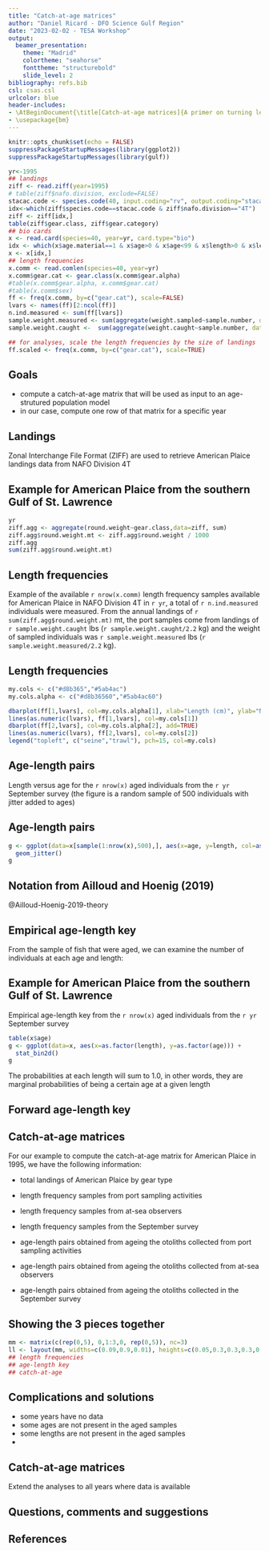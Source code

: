 ```yaml
---
title: "Catch-at-age matrices"
author: "Daniel Ricard - DFO Science Gulf Region"
date: "2023-02-02 - TESA Workshop"
output: 
  beamer_presentation:
    theme: "Madrid"
    colortheme: "seahorse"
    fonttheme: "structurebold"
    slide_level: 2
bibliography: refs.bib
csl: csas.csl
urlcolor: blue
header-includes:
- \AtBeginDocument{\title[Catch-at-age matrices]{A primer on turning length frequencies into ages}}
- \usepackage{bm}
---
```


```r
knitr::opts_chunk$set(echo = FALSE)
suppressPackageStartupMessages(library(ggplot2))
suppressPackageStartupMessages(library(gulf))
```

```r
yr<-1995
## landings
ziff <- read.ziff(year=1995)
# table(ziff$nafo.division, exclude=FALSE)
stacac.code <- species.code(40, input.coding="rv", output.coding="stacac")
idx<-which(ziff$species.code==stacac.code & ziff$nafo.division=="4T")
ziff <- ziff[idx,]
table(ziff$gear.class, ziff$gear.category)
## bio cards
x <- read.card(species=40, year=yr, card.type="bio")
idx <- which(x$age.material==1 & x$age>0 & x$age<99 & x$length>0 & x$length<100 & x$stratum %in% c(415:439))
x <- x[idx,]
## length frequencies
x.comm <- read.comlen(species=40, year=yr)
x.comm$gear.cat <- gear.class(x.comm$gear.alpha)
#table(x.comm$gear.alpha, x.comm$gear.cat)
#table(x.comm$sex)
ff <- freq(x.comm, by=c("gear.cat"), scale=FALSE)
lvars <- names(ff)[2:ncol(ff)]
n.ind.measured <- sum(ff[lvars])
sample.weight.measured <- sum(aggregate(weight.sampled~sample.number, data=x.comm, sum))
sample.weight.caught <-  sum(aggregate(weight.caught~sample.number, data=x.comm, sum))

## for analyses, scale the length frequencies by the size of landings
ff.scaled <- freq(x.comm, by=c("gear.cat"), scale=TRUE)
```

## Goals

- compute a catch-at-age matrix that will be used as input to an age-strutured population model
- in our case, compute one row of that matrix for a specific year 


## Landings

Zonal Interchange File Format (ZIFF) are used to retrieve American Plaice landings data from NAFO Division 4T



## Example for American Plaice from the southern Gulf of St. Lawrence

```r
yr
ziff.agg <- aggregate(round.weight~gear.class,data=ziff, sum)
ziff.agg$round.weight.mt <- ziff.agg$round.weight / 1000
ziff.agg
sum(ziff.agg$round.weight.mt)

```

## Length frequencies

Example of the available `r nrow(x.comm)` length frequency samples available for American Plaice in NAFO Division 4T in `r yr`, a total of `r n.ind.measured` individuals were measured. From the annual landings of `r sum(ziff.agg$round.weight.mt)` mt, the port samples come from landings of `r sample.weight.caught` lbs (`r sample.weight.caught/2.2` kg) and the weight of sampled individuals was `r sample.weight.measured`  lbs (`r sample.weight.measured/2.2` kg).

## Length frequencies

```r
my.cols <- c("#d8b365","#5ab4ac")
my.cols.alpha <- c("#d8b36560","#5ab4ac60")

dbarplot(ff[1,lvars], col=my.cols.alpha[1], xlab="Length (cm)", ylab="Number of individuals")
lines(as.numeric(lvars), ff[1,lvars], col=my.cols[1])
dbarplot(ff[2,lvars], col=my.cols.alpha[2], add=TRUE)
lines(as.numeric(lvars), ff[2,lvars], col=my.cols[2])
legend("topleft", c("seine","trawl"), pch=15, col=my.cols)
```

## Age-length pairs

Length versus age for the `r nrow(x)` aged individuals from the `r yr` September survey (the figure is a random sample of 500 individuals with jitter added to ages)

## Age-length pairs

```r
g <- ggplot(data=x[sample(1:nrow(x),500),], aes(x=age, y=length, col=as.factor(sex))) +
  geom_jitter() 
g
```

## Notation from Ailloud and Hoenig (2019)

@Ailloud-Hoenig-2019-theory

\begin{small}
\begin{tabular}{p{8cm}ll}
Age class & $i$ &  $1,2,...,I$ \\
Length bin & $j$ & $1, 2,..., J$ \\
Year & $k$ & $1, 2,..., K$ \\
Number of fish of age $i$ and length bin $j$ in the age-length sample & $n_{ij}$ & \\
Number of fish of length $j$ in the length frequency sample & $y_{j}$ & \\
Number of fish of age $i$ in the age only sample & $x_{i}$ & \\
Total size of the age-length sample & $n$ & \\
Total size of the length frequency sample & $N$ & \\
Total size of the age only sample & $M$ & \\
Total number of fish belonging to the $i^{th}$ age class of the age-length sample & $n_{i.}$ & \\
Total number of fish belonging to the $j^{th}$ length bin of the age-length sample & $n_{.j}$ & \\
\end{tabular}
\end{small}


## Empirical age-length key

From the sample of fish that were aged, we can examine the number of individuals at each age and length:

\begin{equation*}
\begin{bmatrix}
n_{age=1,length=1} & n_{age=1,length=2} & ... & n_{age=1,length=J}\\
n_{age=2,1} & n_{age=2,length=2} & ... & n_{age=2,length=J}\\
... & ... & ... & ... \\
n_{age=I,1} & n_{age=I,length=2} & ... & n_{age=I,length=J}\\
\end{bmatrix}
\end{equation*}


## Example for American Plaice from the southern Gulf of St. Lawrence

Empirical age-length key from the `r nrow(x)` aged individuals from the `r yr` September survey


```r
table(x$age)
g <- ggplot(data=x, aes(x=as.factor(length), y=as.factor(age))) +
  stat_bin2d()
g

```

The probabilities at each length will sum to 1.0, in other words, they are marginal probabilities of being a certain age at a given length


## Forward age-length key

\begin{equation*}
\hat{P} \left( i | j \right) = \hat{q}_{ij} = n_{ij}/n_{j}
\end{equation*}

\begin{equation*}
\hat{A} = \bm{Q} Y/N
\end{equation*}

## Catch-at-age matrices

For our example to compute the catch-at-age matrix for American Plaice in 1995, we have the following information:

- total landings of American Plaice by gear type

- length frequency samples from port sampling activities
- length frequency samples from at-sea observers
- length frequency samples from the September survey

- age-length pairs obtained from ageing the otoliths collected from port sampling activities
- age-length pairs obtained from ageing the otoliths collected from at-sea observers
- age-length pairs obtained from ageing the otoliths collected in the September survey


## Showing the 3 pieces together

```r
mm <- matrix(c(rep(0,5), 0,1:3,0, rep(0,5)), nc=3)
ll <- layout(mm, widths=c(0.09,0.9,0.01), heights=c(0.05,0.3,0.3,0.3,0.05))
## length frequencies
## age-length key
## catch-at-age
```


## Complications and solutions

- some years have no data
- some ages are not present in the aged samples
- some lengths are not present in the aged samples
- 

## Catch-at-age matrices

Extend the analyses to all years where data is available



## Questions, comments and suggestions

\begin{center}
  \includegraphics[width=1.0\textwidth]{teleost-navire-stock-poissons-jacques-cartier.png}
\end{center}


## References
